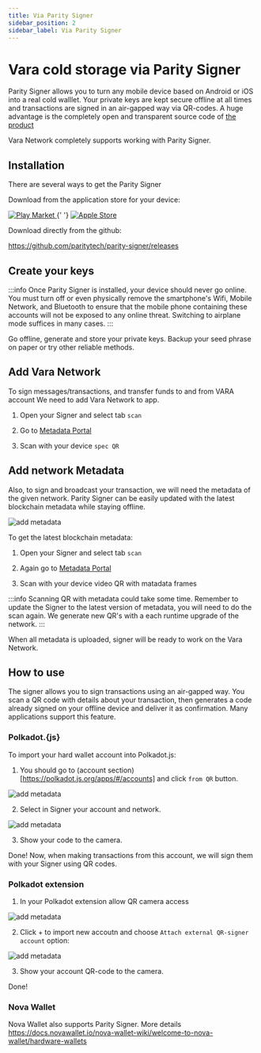 ```yaml
---
title: Via Parity Signer
sidebar_position: 2
sidebar_label: Via Parity Signer
---
```



# Vara cold storage via Parity Signer

Parity Signer allows you to turn any mobile device based on Android or iOS into a real cold walllet. Your private keys are kept secure offline at all times and transactions are signed in an air-gapped way via QR-codes. A huge advantage is the completely open and transparent source code of [the product](https://github.com/paritytech/parity-signer)

Vara Network completely supports working with Parity Signer.

## Installation

There are several ways to get the Parity Signer

Download from the application store for your device:

<div align="left">
  <a href="https://play.google.com/store/apps/details?id=io.parity.signer">
    <img src={googleURL} alt="Play Market" />
  </a>{' '}
  <a href="https://itunes.apple.com/us/app/parity-signer/id1218174838">
    <img src={appleURL} alt="Apple Store" />
  </a>
</div>

Download directly from the github:

https://github.com/paritytech/parity-signer/releases

## Create your keys

:::info
Once Parity Signer is installed, your device should never go online. You must turn off or even physically remove the smartphone's Wifi, Mobile Network, and Bluetooth to ensure that the mobile phone containing these accounts will not be exposed to any online threat. Switching to airplane mode suffices in many cases.
:::

Go offline, generate and store your private keys. Backup your seed phrase on paper or try other reliable methods.

## Add Vara Network

To sign messages/transactions, and transfer funds to and from VARA account We need to add Vara Network to app.

1. Open your Signer and select tab `scan`

2. Go to [Metadata Portal](https://metadata.vara-network.io/#/vara)

3. Scan with your device `spec QR`

## Add network Metadata

Also, to sign and broadcast your transaction, we will need the metadata of the given network. Parity Signer can be easily updated with the latest blockchain metadata while staying offline.

![add metadata](./img/parity-signer-phone-4.png)

To get the latest blockchain metadata:

1. Open your Signer and select tab `scan`

2. Again go to [Metadata Portal](https://metadata.vara-network.io/#/vara)

3. Scan with your device video QR with matadata frames

:::info
Scanning QR with metadata could take some time. Remember to update the Signer to the latest version of metadata, you will need to do the scan again. We generate new QR's with a each runtime upgrade of the network.
:::

When all metadata is uploaded, signer will be ready to work on the Vara Network.

## How to use

The signer allows you to sign transactions using an air-gapped way. You scan a QR code with details about your transaction, then generates a code already signed on your offline device and deliver it as confirmation. Many applications support this feature.

### Polkadot.{js}

To import your hard wallet account into Polkadot.js:

1. You should go to (account section)[https://polkadot.js.org/apps/#/accounts] and click `from QR` button.

![add metadata](./img/polkadtot-via-qr.png)

2. Select in Signer your account and network.

![add metadata](./img/signer-acc.png)

3. Show your code to the camera.

Done! Now, when making transactions from this account, we will sign them with your Signer using QR codes.

### Polkadot extension

1. In your Polkadot extension allow QR camera access

![add metadata](./img/p-ext-1.png)

2. Click + to import new accoutn and choose `Attach external QR-signer account` option:

![add metadata](./img/p-ext-2.png)

3. Show your account QR-code to the camera.

Done!

### Nova Wallet

Nova Wallet also supports Parity Signer. More details https://docs.novawallet.io/nova-wallet-wiki/welcome-to-nova-wallet/hardware-wallets

